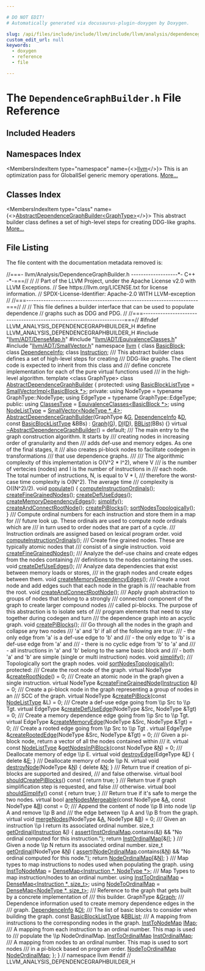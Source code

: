 ```yaml
---

# DO NOT EDIT!
# Automatically generated via docusaurus-plugin-doxygen by Doxygen.

slug: /api/files/include/include/llvm/include/llvm/analysis/dependencegraphbuilder-h
custom_edit_url: null
keywords:
  - doxygen
  - reference
  - file

---
```





# The `DependenceGraphBuilder.h` File Reference

<DoxygenPage pluginConfig={pluginConfig}>



## Included Headers

<IncludesList>
<IncludesListItem
  filePath="llvm/ADT/DenseMap.h"
  permalink="/docs/api/files/include/include/llvm/include/llvm/adt/densemap-h"
  isLocal="true" />
<IncludesListItem
  filePath="llvm/ADT/EquivalenceClasses.h"
  permalink="/docs/api/files/include/include/llvm/include/llvm/adt/equivalenceclasses-h"
  isLocal="true" />
<IncludesListItem
  filePath="llvm/ADT/SmallVector.h"
  permalink="/docs/api/files/include/include/llvm/include/llvm/adt/smallvector-h"
  isLocal="true" />
</IncludesList>

## Namespaces Index

<MembersIndex>

<MembersIndexItem
  type="namespace"
  name={<><a href="/docs/api/namespaces/llvm">llvm</a></>}>
This is an optimization pass for GlobalISel generic memory operations. <a href="/docs/api/namespaces/llvm/#details">More...</a>
</MembersIndexItem>

</MembersIndex>

## Classes Index

<MembersIndex>

<MembersIndexItem
  type="class"
  name={<><a href="/docs/api/classes/llvm/abstractdependencegraphbuilder">AbstractDependenceGraphBuilder&lt;GraphType&gt;</a></>}>
This abstract builder class defines a set of high-level steps for creating DDG-like graphs. <a href="/docs/api/classes/llvm/abstractdependencegraphbuilder/#details">More...</a>
</MembersIndexItem>

</MembersIndex>


## File Listing

The file content with the documentation metadata removed is:

<ProgramListing>

<Link id="l00001" /><CodeLine lineNumber="1"><span class="doxyHighlightComment">//===- llvm/Analysis/DependenceGraphBuilder.h -------------------&#42;- C++ -&#42;-===//</span></CodeLine>
<Link id="l00002" /><CodeLine lineNumber="2"><span class="doxyHighlightComment">//</span></CodeLine>
<Link id="l00003" /><CodeLine lineNumber="3"><span class="doxyHighlightComment">// Part of the LLVM Project, under the Apache License v2.0 with LLVM Exceptions.</span></CodeLine>
<Link id="l00004" /><CodeLine lineNumber="4"><span class="doxyHighlightComment">// See https://llvm.org/LICENSE.txt for license information.</span></CodeLine>
<Link id="l00005" /><CodeLine lineNumber="5"><span class="doxyHighlightComment">// SPDX-License-Identifier: Apache-2.0 WITH LLVM-exception</span></CodeLine>
<Link id="l00006" /><CodeLine lineNumber="6"><span class="doxyHighlightComment">//</span></CodeLine>
<Link id="l00007" /><CodeLine lineNumber="7"><span class="doxyHighlightComment">//===----------------------------------------------------------------------===//</span></CodeLine>
<Link id="l00008" /><CodeLine lineNumber="8"><span class="doxyHighlightComment">//</span></CodeLine>
<Link id="l00009" /><CodeLine lineNumber="9"><span class="doxyHighlightComment">// This file defines a builder interface that can be used to populate dependence</span></CodeLine>
<Link id="l00010" /><CodeLine lineNumber="10"><span class="doxyHighlightComment">// graphs such as DDG and PDG.</span></CodeLine>
<Link id="l00011" /><CodeLine lineNumber="11"><span class="doxyHighlightComment">//</span></CodeLine>
<Link id="l00012" /><CodeLine lineNumber="12"><span class="doxyHighlightComment">//===----------------------------------------------------------------------===//</span></CodeLine>
<Link id="l00013" /><CodeLine lineNumber="13"></CodeLine>
<Link id="l00014" /><CodeLine lineNumber="14"><span class="doxyHighlightPreprocessor">#ifndef LLVM&#95;ANALYSIS&#95;DEPENDENCEGRAPHBUILDER&#95;H</span></CodeLine>
<Link id="l00015" /><CodeLine lineNumber="15"><span class="doxyHighlightPreprocessor">#define LLVM&#95;ANALYSIS&#95;DEPENDENCEGRAPHBUILDER&#95;H</span></CodeLine>
<Link id="l00016" /><CodeLine lineNumber="16"></CodeLine>
<Link id="l00017" /><CodeLine lineNumber="17"><span class="doxyHighlightPreprocessor">#include &quot;<a href="/docs/api/files/include/include/llvm/include/llvm/adt/densemap-h">llvm/ADT/DenseMap.h</a>&quot;</span></CodeLine>
<Link id="l00018" /><CodeLine lineNumber="18"><span class="doxyHighlightPreprocessor">#include &quot;<a href="/docs/api/files/include/include/llvm/include/llvm/adt/equivalenceclasses-h">llvm/ADT/EquivalenceClasses.h</a>&quot;</span></CodeLine>
<Link id="l00019" /><CodeLine lineNumber="19"><span class="doxyHighlightPreprocessor">#include &quot;<a href="/docs/api/files/include/include/llvm/include/llvm/adt/smallvector-h">llvm/ADT/SmallVector.h</a>&quot;</span></CodeLine>
<Link id="l00020" /><CodeLine lineNumber="20"></CodeLine>
<Link id="l00021" /><CodeLine lineNumber="21"><span class="doxyHighlightKeyword">namespace </span><span class="doxyHighlight"><a href="/docs/api/namespaces/llvm">llvm</a> &#123;</span></CodeLine>
<Link id="l00022" /><CodeLine lineNumber="22"></CodeLine>
<Link id="l00023" /><CodeLine lineNumber="23"><span class="doxyHighlightKeyword">class </span><span class="doxyHighlight"><a href="/docs/api/classes/llvm/basicblock">BasicBlock</a>;</span></CodeLine>
<Link id="l00024" /><CodeLine lineNumber="24"><span class="doxyHighlightKeyword">class </span><span class="doxyHighlight"><a href="/docs/api/classes/llvm/dependenceinfo">DependenceInfo</a>;</span></CodeLine>
<Link id="l00025" /><CodeLine lineNumber="25"><span class="doxyHighlightKeyword">class </span><span class="doxyHighlight"><a href="/docs/api/classes/llvm/instruction">Instruction</a>;</span></CodeLine>
<Link id="l00026" /><CodeLine lineNumber="26"></CodeLine>
<Link id="l00027" /><CodeLine lineNumber="27"><span class="doxyHighlightComment">/// This abstract builder class defines a set of high-level steps for creating</span></CodeLine>
<Link id="l00028" /><CodeLine lineNumber="28"><span class="doxyHighlightComment">/// DDG-like graphs. The client code is expected to inherit from this class and</span></CodeLine>
<Link id="l00029" /><CodeLine lineNumber="29"><span class="doxyHighlightComment">/// define concrete implementation for each of the pure virtual functions used</span></CodeLine>
<Link id="l00030" /><CodeLine lineNumber="30"><span class="doxyHighlightComment">/// in the high-level algorithm.</span></CodeLine>
<Link id="l00031" /><CodeLine lineNumber="31" lineLink="/docs/api/classes/llvm/abstractdependencegraphbuilder"><span class="doxyHighlightKeyword">template</span><span class="doxyHighlight"> &lt;</span><span class="doxyHighlightKeyword">class</span><span class="doxyHighlight"> GraphType&gt; </span><span class="doxyHighlightKeyword">class </span><span class="doxyHighlight"><a href="/docs/api/classes/llvm/abstractdependencegraphbuilder/#a7b91f6ee87fdd6c6992b19918a51a8fc">AbstractDependenceGraphBuilder</a> &#123;</span></CodeLine>
<Link id="l00032" /><CodeLine lineNumber="32"><span class="doxyHighlightKeyword">protected</span><span class="doxyHighlight">:</span></CodeLine>
<Link id="l00033" /><CodeLine lineNumber="33" lineLink="/docs/api/classes/llvm/abstractdependencegraphbuilder/#a3b2bdc5e87a8bb28088f7af9ec9201ab"><span class="doxyHighlight">  </span><span class="doxyHighlightKeyword">using </span><span class="doxyHighlight"><a href="/docs/api/classes/llvm/abstractdependencegraphbuilder/#a3b2bdc5e87a8bb28088f7af9ec9201ab">BasicBlockListType</a> = <a href="/docs/api/classes/llvm/smallvectorimpl">SmallVectorImpl&lt;BasicBlock &#42;&gt;</a>;</span></CodeLine>
<Link id="l00034" /><CodeLine lineNumber="34"></CodeLine>
<Link id="l00035" /><CodeLine lineNumber="35"><span class="doxyHighlightKeyword">private</span><span class="doxyHighlight">:</span></CodeLine>
<Link id="l00036" /><CodeLine lineNumber="36"><span class="doxyHighlight">  </span><span class="doxyHighlightKeyword">using </span><span class="doxyHighlight">NodeType = </span><span class="doxyHighlightKeyword">typename</span><span class="doxyHighlight"> GraphType::NodeType;</span></CodeLine>
<Link id="l00037" /><CodeLine lineNumber="37"><span class="doxyHighlight">  </span><span class="doxyHighlightKeyword">using </span><span class="doxyHighlight">EdgeType = </span><span class="doxyHighlightKeyword">typename</span><span class="doxyHighlight"> GraphType::EdgeType;</span></CodeLine>
<Link id="l00038" /><CodeLine lineNumber="38"></CodeLine>
<Link id="l00039" /><CodeLine lineNumber="39"><span class="doxyHighlightKeyword">public</span><span class="doxyHighlight">:</span></CodeLine>
<Link id="l00040" /><CodeLine lineNumber="40" lineLink="/docs/api/classes/llvm/abstractdependencegraphbuilder/#a98fe94e87e392a7b217baab63cfbe821"><span class="doxyHighlight">  </span><span class="doxyHighlightKeyword">using </span><span class="doxyHighlight"><a href="/docs/api/classes/llvm/abstractdependencegraphbuilder/#a98fe94e87e392a7b217baab63cfbe821">ClassesType</a> = <a href="/docs/api/classes/llvm/equivalenceclasses">EquivalenceClasses&lt;BasicBlock &#42;&gt;</a>;</span></CodeLine>
<Link id="l00041" /><CodeLine lineNumber="41" lineLink="/docs/api/classes/llvm/abstractdependencegraphbuilder/#ac6158af6f5ec713149c0547d07d6cabe"><span class="doxyHighlight">  </span><span class="doxyHighlightKeyword">using </span><span class="doxyHighlight"><a href="/docs/api/classes/llvm/abstractdependencegraphbuilder/#ac6158af6f5ec713149c0547d07d6cabe">NodeListType</a> = <a href="/docs/api/classes/llvm/smallvector">SmallVector&lt;NodeType &#42;, 4&gt;</a>;</span></CodeLine>
<Link id="l00042" /><CodeLine lineNumber="42"></CodeLine>
<Link id="l00043" /><CodeLine lineNumber="43" lineLink="/docs/api/classes/llvm/abstractdependencegraphbuilder/#a7b91f6ee87fdd6c6992b19918a51a8fc"><span class="doxyHighlight">  <a href="/docs/api/classes/llvm/abstractdependencegraphbuilder/#a7b91f6ee87fdd6c6992b19918a51a8fc">AbstractDependenceGraphBuilder</a>(GraphType &amp;<a href="/docs/api/files/lib/lib/support/md5-cpp/#ad96b7cf3182ce2ba85e5a7a93b12c441">G</a>, <a href="/docs/api/classes/llvm/dependenceinfo">DependenceInfo</a> &amp;<a href="/docs/api/files/lib/lib/ir/builtingcs-cpp/#a6a9f043784cf87001c84980afa76da82">D</a>,</span></CodeLine>
<Link id="l00044" /><CodeLine lineNumber="44"><span class="doxyHighlight">                                 </span><span class="doxyHighlightKeyword">const</span><span class="doxyHighlight"> <a href="/docs/api/classes/llvm/abstractdependencegraphbuilder/#a3b2bdc5e87a8bb28088f7af9ec9201ab">BasicBlockListType</a> &amp;BBs)</span></CodeLine>
<Link id="l00045" /><CodeLine lineNumber="45"><span class="doxyHighlight">      : <a href="/docs/api/classes/llvm/abstractdependencegraphbuilder/#adfe1af074dc71e900744bf6e4fbe3356">Graph</a>(<a href="/docs/api/files/lib/lib/support/md5-cpp/#ad96b7cf3182ce2ba85e5a7a93b12c441">G</a>), <a href="/docs/api/classes/llvm/abstractdependencegraphbuilder/#aa209c1bf2741fdb9c4f7faf9428004cb">DI</a>(<a href="/docs/api/files/lib/lib/ir/builtingcs-cpp/#a6a9f043784cf87001c84980afa76da82">D</a>), <a href="/docs/api/classes/llvm/abstractdependencegraphbuilder/#aaa3998e38833526aca81deca3aa8bef8">BBList</a>(BBs) &#123;&#125;</span></CodeLine>
<Link id="l00046" /><CodeLine lineNumber="46" lineLink="/docs/api/classes/llvm/abstractdependencegraphbuilder/#a923889e18d18e7f53ace52a374a70597"><span class="doxyHighlight">  </span><span class="doxyHighlightKeyword">virtual</span><span class="doxyHighlight"> <a href="/docs/api/classes/llvm/abstractdependencegraphbuilder/#a923889e18d18e7f53ace52a374a70597">~AbstractDependenceGraphBuilder</a>() = </span><span class="doxyHighlightKeywordFlow">default</span><span class="doxyHighlight">;</span></CodeLine>
<Link id="l00047" /><CodeLine lineNumber="47"></CodeLine>
<Link id="l00048" /><CodeLine lineNumber="48"><span class="doxyHighlightComment">  /// The main entry to the graph construction algorithm. It starts by</span></CodeLine>
<Link id="l00049" /><CodeLine lineNumber="49"><span class="doxyHighlightComment">  /// creating nodes in increasing order of granularity and then</span></CodeLine>
<Link id="l00050" /><CodeLine lineNumber="50"><span class="doxyHighlightComment">  /// adds def-use and memory edges. As one of the final stages, it</span></CodeLine>
<Link id="l00051" /><CodeLine lineNumber="51"><span class="doxyHighlightComment">  /// also creates pi-block nodes to facilitate codegen in transformations</span></CodeLine>
<Link id="l00052" /><CodeLine lineNumber="52"><span class="doxyHighlightComment">  /// that use dependence graphs.</span></CodeLine>
<Link id="l00053" /><CodeLine lineNumber="53"><span class="doxyHighlightComment">  ///</span></CodeLine>
<Link id="l00054" /><CodeLine lineNumber="54"><span class="doxyHighlightComment">  /// The algorithmic complexity of this implementation is O(V^2 &#42; I^2), where V</span></CodeLine>
<Link id="l00055" /><CodeLine lineNumber="55"><span class="doxyHighlightComment">  /// is the number of vertecies (nodes) and I is the number of instructions in</span></CodeLine>
<Link id="l00056" /><CodeLine lineNumber="56"><span class="doxyHighlightComment">  /// each node. The total number of instructions, N, is equal to V &#42; I,</span></CodeLine>
<Link id="l00057" /><CodeLine lineNumber="57"><span class="doxyHighlightComment">  /// therefore the worst-case time complexity is O(N^2). The average time</span></CodeLine>
<Link id="l00058" /><CodeLine lineNumber="58"><span class="doxyHighlightComment">  /// complexity is O((N^2)/2).</span></CodeLine>
<Link id="l00059" /><CodeLine lineNumber="59" lineLink="/docs/api/classes/llvm/abstractdependencegraphbuilder/#aa6cc092387721c9933bb8ec763767c3d"><span class="doxyHighlight">  </span><span class="doxyHighlightKeywordType">void</span><span class="doxyHighlight"> <a href="/docs/api/classes/llvm/abstractdependencegraphbuilder/#aa6cc092387721c9933bb8ec763767c3d">populate</a>() &#123;</span></CodeLine>
<Link id="l00060" /><CodeLine lineNumber="60"><span class="doxyHighlight">    <a href="/docs/api/classes/llvm/abstractdependencegraphbuilder/#a022f8d18fe9e9e880c51db47e2f372db">computeInstructionOrdinals</a>();</span></CodeLine>
<Link id="l00061" /><CodeLine lineNumber="61"><span class="doxyHighlight">    <a href="/docs/api/classes/llvm/abstractdependencegraphbuilder/#a56732d193d3946d953c77a80e07ef61a">createFineGrainedNodes</a>();</span></CodeLine>
<Link id="l00062" /><CodeLine lineNumber="62"><span class="doxyHighlight">    <a href="/docs/api/classes/llvm/abstractdependencegraphbuilder/#ac76acbd497d18c7306f8120c6f11fb51">createDefUseEdges</a>();</span></CodeLine>
<Link id="l00063" /><CodeLine lineNumber="63"><span class="doxyHighlight">    <a href="/docs/api/classes/llvm/abstractdependencegraphbuilder/#a9c4196edca24d644ff96e55945abd207">createMemoryDependencyEdges</a>();</span></CodeLine>
<Link id="l00064" /><CodeLine lineNumber="64"><span class="doxyHighlight">    <a href="/docs/api/classes/llvm/abstractdependencegraphbuilder/#aa58986a6df89ded5c86fc981ad2bf53c">simplify</a>();</span></CodeLine>
<Link id="l00065" /><CodeLine lineNumber="65"><span class="doxyHighlight">    <a href="/docs/api/classes/llvm/abstractdependencegraphbuilder/#a008891a00a9aec8710d95ec82fd72196">createAndConnectRootNode</a>();</span></CodeLine>
<Link id="l00066" /><CodeLine lineNumber="66"><span class="doxyHighlight">    <a href="/docs/api/classes/llvm/abstractdependencegraphbuilder/#afba90b653098f15528a273ced632683a">createPiBlocks</a>();</span></CodeLine>
<Link id="l00067" /><CodeLine lineNumber="67"><span class="doxyHighlight">    <a href="/docs/api/classes/llvm/abstractdependencegraphbuilder/#a2ca7af382aa1a34576aee355f364447c">sortNodesTopologically</a>();</span></CodeLine>
<Link id="l00068" /><CodeLine lineNumber="68"><span class="doxyHighlight">  &#125;</span></CodeLine>
<Link id="l00069" /><CodeLine lineNumber="69"></CodeLine>
<Link id="l00070" /><CodeLine lineNumber="70"><span class="doxyHighlightComment">  /// Compute ordinal numbers for each instruction and store them in a map for</span></CodeLine>
<Link id="l00071" /><CodeLine lineNumber="71"><span class="doxyHighlightComment">  /// future look up. These ordinals are used to compute node ordinals which are</span></CodeLine>
<Link id="l00072" /><CodeLine lineNumber="72"><span class="doxyHighlightComment">  /// in turn used to order nodes that are part of a cycle.</span></CodeLine>
<Link id="l00073" /><CodeLine lineNumber="73"><span class="doxyHighlightComment">  /// Instruction ordinals are assigned based on lexical program order.</span></CodeLine>
<Link id="l00074" /><CodeLine lineNumber="74"><span class="doxyHighlight">  </span><span class="doxyHighlightKeywordType">void</span><span class="doxyHighlight"> <a href="/docs/api/classes/llvm/abstractdependencegraphbuilder/#a022f8d18fe9e9e880c51db47e2f372db">computeInstructionOrdinals</a>();</span></CodeLine>
<Link id="l00075" /><CodeLine lineNumber="75"></CodeLine>
<Link id="l00076" /><CodeLine lineNumber="76"><span class="doxyHighlightComment">  /// Create fine grained nodes. These are typically atomic nodes that</span></CodeLine>
<Link id="l00077" /><CodeLine lineNumber="77"><span class="doxyHighlightComment">  /// consist of a single instruction.</span></CodeLine>
<Link id="l00078" /><CodeLine lineNumber="78"><span class="doxyHighlight">  </span><span class="doxyHighlightKeywordType">void</span><span class="doxyHighlight"> <a href="/docs/api/classes/llvm/abstractdependencegraphbuilder/#a56732d193d3946d953c77a80e07ef61a">createFineGrainedNodes</a>();</span></CodeLine>
<Link id="l00079" /><CodeLine lineNumber="79"></CodeLine>
<Link id="l00080" /><CodeLine lineNumber="80"><span class="doxyHighlightComment">  /// Analyze the def-use chains and create edges from the nodes containing</span></CodeLine>
<Link id="l00081" /><CodeLine lineNumber="81"><span class="doxyHighlightComment">  /// definitions to the nodes containing the uses.</span></CodeLine>
<Link id="l00082" /><CodeLine lineNumber="82"><span class="doxyHighlight">  </span><span class="doxyHighlightKeywordType">void</span><span class="doxyHighlight"> <a href="/docs/api/classes/llvm/abstractdependencegraphbuilder/#ac76acbd497d18c7306f8120c6f11fb51">createDefUseEdges</a>();</span></CodeLine>
<Link id="l00083" /><CodeLine lineNumber="83"></CodeLine>
<Link id="l00084" /><CodeLine lineNumber="84"><span class="doxyHighlightComment">  /// Analyze data dependencies that exist between memory loads or stores,</span></CodeLine>
<Link id="l00085" /><CodeLine lineNumber="85"><span class="doxyHighlightComment">  /// in the graph nodes and create edges between them.</span></CodeLine>
<Link id="l00086" /><CodeLine lineNumber="86"><span class="doxyHighlight">  </span><span class="doxyHighlightKeywordType">void</span><span class="doxyHighlight"> <a href="/docs/api/classes/llvm/abstractdependencegraphbuilder/#a9c4196edca24d644ff96e55945abd207">createMemoryDependencyEdges</a>();</span></CodeLine>
<Link id="l00087" /><CodeLine lineNumber="87"></CodeLine>
<Link id="l00088" /><CodeLine lineNumber="88"><span class="doxyHighlightComment">  /// Create a root node and add edges such that each node in the graph is</span></CodeLine>
<Link id="l00089" /><CodeLine lineNumber="89"><span class="doxyHighlightComment">  /// reachable from the root.</span></CodeLine>
<Link id="l00090" /><CodeLine lineNumber="90"><span class="doxyHighlight">  </span><span class="doxyHighlightKeywordType">void</span><span class="doxyHighlight"> <a href="/docs/api/classes/llvm/abstractdependencegraphbuilder/#a008891a00a9aec8710d95ec82fd72196">createAndConnectRootNode</a>();</span></CodeLine>
<Link id="l00091" /><CodeLine lineNumber="91"></CodeLine>
<Link id="l00092" /><CodeLine lineNumber="92"><span class="doxyHighlightComment">  /// Apply graph abstraction to groups of nodes that belong to a strongly</span></CodeLine>
<Link id="l00093" /><CodeLine lineNumber="93"><span class="doxyHighlightComment">  /// connected component of the graph to create larger compound nodes</span></CodeLine>
<Link id="l00094" /><CodeLine lineNumber="94"><span class="doxyHighlightComment">  /// called pi-blocks. The purpose of this abstraction is to isolate sets of</span></CodeLine>
<Link id="l00095" /><CodeLine lineNumber="95"><span class="doxyHighlightComment">  /// program elements that need to stay together during codegen and turn</span></CodeLine>
<Link id="l00096" /><CodeLine lineNumber="96"><span class="doxyHighlightComment">  /// the dependence graph into an acyclic graph.</span></CodeLine>
<Link id="l00097" /><CodeLine lineNumber="97"><span class="doxyHighlight">  </span><span class="doxyHighlightKeywordType">void</span><span class="doxyHighlight"> <a href="/docs/api/classes/llvm/abstractdependencegraphbuilder/#afba90b653098f15528a273ced632683a">createPiBlocks</a>();</span></CodeLine>
<Link id="l00098" /><CodeLine lineNumber="98"></CodeLine>
<Link id="l00099" /><CodeLine lineNumber="99"><span class="doxyHighlightComment">  /// Go through all the nodes in the graph and collapse any two nodes</span></CodeLine>
<Link id="l00100" /><CodeLine lineNumber="100"><span class="doxyHighlightComment">  /// &#39;a&#39; and &#39;b&#39; if all of the following are true:</span></CodeLine>
<Link id="l00101" /><CodeLine lineNumber="101"><span class="doxyHighlightComment">  ///   - the only edge from &#39;a&#39; is a def-use edge to &#39;b&#39; and</span></CodeLine>
<Link id="l00102" /><CodeLine lineNumber="102"><span class="doxyHighlightComment">  ///   - the only edge to &#39;b&#39; is a def-use edge from &#39;a&#39; and</span></CodeLine>
<Link id="l00103" /><CodeLine lineNumber="103"><span class="doxyHighlightComment">  ///   - there is no cyclic edge from &#39;b&#39; to &#39;a&#39; and</span></CodeLine>
<Link id="l00104" /><CodeLine lineNumber="104"><span class="doxyHighlightComment">  ///   - all instructions in &#39;a&#39; and &#39;b&#39; belong to the same basic block and</span></CodeLine>
<Link id="l00105" /><CodeLine lineNumber="105"><span class="doxyHighlightComment">  ///   - both &#39;a&#39; and &#39;b&#39; are simple (single or multi instruction) nodes.</span></CodeLine>
<Link id="l00106" /><CodeLine lineNumber="106"><span class="doxyHighlight">  </span><span class="doxyHighlightKeywordType">void</span><span class="doxyHighlight"> <a href="/docs/api/classes/llvm/abstractdependencegraphbuilder/#aa58986a6df89ded5c86fc981ad2bf53c">simplify</a>();</span></CodeLine>
<Link id="l00107" /><CodeLine lineNumber="107"></CodeLine>
<Link id="l00108" /><CodeLine lineNumber="108"><span class="doxyHighlightComment">  /// Topologically sort the graph nodes.</span></CodeLine>
<Link id="l00109" /><CodeLine lineNumber="109"><span class="doxyHighlight">  </span><span class="doxyHighlightKeywordType">void</span><span class="doxyHighlight"> <a href="/docs/api/classes/llvm/abstractdependencegraphbuilder/#a2ca7af382aa1a34576aee355f364447c">sortNodesTopologically</a>();</span></CodeLine>
<Link id="l00110" /><CodeLine lineNumber="110"></CodeLine>
<Link id="l00111" /><CodeLine lineNumber="111"><span class="doxyHighlightKeyword">protected</span><span class="doxyHighlight">:</span></CodeLine>
<Link id="l00112" /><CodeLine lineNumber="112"><span class="doxyHighlightComment">  /// Create the root node of the graph.</span></CodeLine>
<Link id="l00113" /><CodeLine lineNumber="113" lineLink="/docs/api/classes/llvm/abstractdependencegraphbuilder/#a6d0ad7c2f9c9bd805cf19a4b8936e6ae"><span class="doxyHighlight">  </span><span class="doxyHighlightKeyword">virtual</span><span class="doxyHighlight"> NodeType &amp;<a href="/docs/api/classes/llvm/abstractdependencegraphbuilder/#a6d0ad7c2f9c9bd805cf19a4b8936e6ae">createRootNode</a>() = 0;</span></CodeLine>
<Link id="l00114" /><CodeLine lineNumber="114"></CodeLine>
<Link id="l00115" /><CodeLine lineNumber="115"><span class="doxyHighlightComment">  /// Create an atomic node in the graph given a single instruction.</span></CodeLine>
<Link id="l00116" /><CodeLine lineNumber="116" lineLink="/docs/api/classes/llvm/abstractdependencegraphbuilder/#a49a5519e92004994b7d31bdded9fa0d9"><span class="doxyHighlight">  </span><span class="doxyHighlightKeyword">virtual</span><span class="doxyHighlight"> NodeType &amp;<a href="/docs/api/classes/llvm/abstractdependencegraphbuilder/#a49a5519e92004994b7d31bdded9fa0d9">createFineGrainedNode</a>(<a href="/docs/api/classes/llvm/instruction">Instruction</a> &amp;<a href="/docs/api/files/lib/lib/support/md5-cpp/#ac0eafdc9ee161b71e7af98af736952fd">I</a>) = 0;</span></CodeLine>
<Link id="l00117" /><CodeLine lineNumber="117"></CodeLine>
<Link id="l00118" /><CodeLine lineNumber="118"><span class="doxyHighlightComment">  /// Create a pi-block node in the graph representing a group of nodes in an</span></CodeLine>
<Link id="l00119" /><CodeLine lineNumber="119"><span class="doxyHighlightComment">  /// SCC of the graph.</span></CodeLine>
<Link id="l00120" /><CodeLine lineNumber="120" lineLink="/docs/api/classes/llvm/abstractdependencegraphbuilder/#a692ad63098f0ae1d0a7e87cee6dedd6a"><span class="doxyHighlight">  </span><span class="doxyHighlightKeyword">virtual</span><span class="doxyHighlight"> NodeType &amp;<a href="/docs/api/classes/llvm/abstractdependencegraphbuilder/#a692ad63098f0ae1d0a7e87cee6dedd6a">createPiBlock</a>(</span><span class="doxyHighlightKeyword">const</span><span class="doxyHighlight"> <a href="/docs/api/classes/llvm/abstractdependencegraphbuilder/#ac6158af6f5ec713149c0547d07d6cabe">NodeListType</a> &amp;L) = 0;</span></CodeLine>
<Link id="l00121" /><CodeLine lineNumber="121"></CodeLine>
<Link id="l00122" /><CodeLine lineNumber="122"><span class="doxyHighlightComment">  /// Create a def-use edge going from \\p Src to \\p Tgt.</span></CodeLine>
<Link id="l00123" /><CodeLine lineNumber="123" lineLink="/docs/api/classes/llvm/abstractdependencegraphbuilder/#a8745968d747fee2b8c98819422bd172e"><span class="doxyHighlight">  </span><span class="doxyHighlightKeyword">virtual</span><span class="doxyHighlight"> EdgeType &amp;<a href="/docs/api/classes/llvm/abstractdependencegraphbuilder/#a8745968d747fee2b8c98819422bd172e">createDefUseEdge</a>(NodeType &amp;Src, NodeType &amp;Tgt) = 0;</span></CodeLine>
<Link id="l00124" /><CodeLine lineNumber="124"></CodeLine>
<Link id="l00125" /><CodeLine lineNumber="125"><span class="doxyHighlightComment">  /// Create a memory dependence edge going from \\p Src to \\p Tgt.</span></CodeLine>
<Link id="l00126" /><CodeLine lineNumber="126" lineLink="/docs/api/classes/llvm/abstractdependencegraphbuilder/#a0db1eaa1d590ee67f96ee2118af4e5b7"><span class="doxyHighlight">  </span><span class="doxyHighlightKeyword">virtual</span><span class="doxyHighlight"> EdgeType &amp;<a href="/docs/api/classes/llvm/abstractdependencegraphbuilder/#a0db1eaa1d590ee67f96ee2118af4e5b7">createMemoryEdge</a>(NodeType &amp;Src, NodeType &amp;Tgt) = 0;</span></CodeLine>
<Link id="l00127" /><CodeLine lineNumber="127"></CodeLine>
<Link id="l00128" /><CodeLine lineNumber="128"><span class="doxyHighlightComment">  /// Create a rooted edge going from \\p Src to \\p Tgt .</span></CodeLine>
<Link id="l00129" /><CodeLine lineNumber="129" lineLink="/docs/api/classes/llvm/abstractdependencegraphbuilder/#a550d05205fe4e217c45862cd0455386e"><span class="doxyHighlight">  </span><span class="doxyHighlightKeyword">virtual</span><span class="doxyHighlight"> EdgeType &amp;<a href="/docs/api/classes/llvm/abstractdependencegraphbuilder/#a550d05205fe4e217c45862cd0455386e">createRootedEdge</a>(NodeType &amp;Src, NodeType &amp;Tgt) = 0;</span></CodeLine>
<Link id="l00130" /><CodeLine lineNumber="130"></CodeLine>
<Link id="l00131" /><CodeLine lineNumber="131"><span class="doxyHighlightComment">  /// Given a pi-block node, return a vector of all the nodes contained within</span></CodeLine>
<Link id="l00132" /><CodeLine lineNumber="132"><span class="doxyHighlightComment">  /// it.</span></CodeLine>
<Link id="l00133" /><CodeLine lineNumber="133" lineLink="/docs/api/classes/llvm/abstractdependencegraphbuilder/#a05e33cd36780875465c50c22d1a85ddd"><span class="doxyHighlight">  </span><span class="doxyHighlightKeyword">virtual</span><span class="doxyHighlight"> </span><span class="doxyHighlightKeyword">const</span><span class="doxyHighlight"> <a href="/docs/api/classes/llvm/abstractdependencegraphbuilder/#ac6158af6f5ec713149c0547d07d6cabe">NodeListType</a> &amp;<a href="/docs/api/classes/llvm/abstractdependencegraphbuilder/#a05e33cd36780875465c50c22d1a85ddd">getNodesInPiBlock</a>(</span><span class="doxyHighlightKeyword">const</span><span class="doxyHighlight"> NodeType &amp;<a href="/docs/api/files/lib/lib/support/regcomp-c/#a0240ac851181b84ac374872dc5434ee4">N</a>) = 0;</span></CodeLine>
<Link id="l00134" /><CodeLine lineNumber="134"></CodeLine>
<Link id="l00135" /><CodeLine lineNumber="135"><span class="doxyHighlightComment">  /// Deallocate memory of edge \\p E.</span></CodeLine>
<Link id="l00136" /><CodeLine lineNumber="136" lineLink="/docs/api/classes/llvm/abstractdependencegraphbuilder/#a0d2445b044da844555d1f25db33979ce"><span class="doxyHighlight">  </span><span class="doxyHighlightKeyword">virtual</span><span class="doxyHighlight"> </span><span class="doxyHighlightKeywordType">void</span><span class="doxyHighlight"> <a href="/docs/api/classes/llvm/abstractdependencegraphbuilder/#a0d2445b044da844555d1f25db33979ce">destroyEdge</a>(EdgeType &amp;<a href="/docs/api/files/lib/lib/ir/builtingcs-cpp/#abb2b3a60ccc38a28239e19a1646e0c8a">E</a>) &#123; </span><span class="doxyHighlightKeyword">delete</span><span class="doxyHighlight"> &amp;<a href="/docs/api/files/lib/lib/ir/builtingcs-cpp/#abb2b3a60ccc38a28239e19a1646e0c8a">E</a>; &#125;</span></CodeLine>
<Link id="l00137" /><CodeLine lineNumber="137"></CodeLine>
<Link id="l00138" /><CodeLine lineNumber="138"><span class="doxyHighlightComment">  /// Deallocate memory of node \\p N.</span></CodeLine>
<Link id="l00139" /><CodeLine lineNumber="139" lineLink="/docs/api/classes/llvm/abstractdependencegraphbuilder/#ab95e08bc6b6b4d0e95caada63521ad6d"><span class="doxyHighlight">  </span><span class="doxyHighlightKeyword">virtual</span><span class="doxyHighlight"> </span><span class="doxyHighlightKeywordType">void</span><span class="doxyHighlight"> <a href="/docs/api/classes/llvm/abstractdependencegraphbuilder/#ab95e08bc6b6b4d0e95caada63521ad6d">destroyNode</a>(NodeType &amp;<a href="/docs/api/files/lib/lib/support/regcomp-c/#a0240ac851181b84ac374872dc5434ee4">N</a>) &#123; </span><span class="doxyHighlightKeyword">delete</span><span class="doxyHighlight"> &amp;<a href="/docs/api/files/lib/lib/support/regcomp-c/#a0240ac851181b84ac374872dc5434ee4">N</a>; &#125;</span></CodeLine>
<Link id="l00140" /><CodeLine lineNumber="140"></CodeLine>
<Link id="l00141" /><CodeLine lineNumber="141"><span class="doxyHighlightComment">  /// Return true if creation of pi-blocks are supported and desired,</span></CodeLine>
<Link id="l00142" /><CodeLine lineNumber="142"><span class="doxyHighlightComment">  /// and false otherwise.</span></CodeLine>
<Link id="l00143" /><CodeLine lineNumber="143" lineLink="/docs/api/classes/llvm/abstractdependencegraphbuilder/#a0efe68c840fb839433af923abcf4f98a"><span class="doxyHighlight">  </span><span class="doxyHighlightKeyword">virtual</span><span class="doxyHighlight"> </span><span class="doxyHighlightKeywordType">bool</span><span class="doxyHighlight"> <a href="/docs/api/classes/llvm/abstractdependencegraphbuilder/#a0efe68c840fb839433af923abcf4f98a">shouldCreatePiBlocks</a>()</span><span class="doxyHighlightKeyword"> const </span><span class="doxyHighlight">&#123; </span><span class="doxyHighlightKeywordFlow">return</span><span class="doxyHighlight"> </span><span class="doxyHighlightKeyword">true</span><span class="doxyHighlight">; &#125;</span></CodeLine>
<Link id="l00144" /><CodeLine lineNumber="144"></CodeLine>
<Link id="l00145" /><CodeLine lineNumber="145"><span class="doxyHighlightComment">  /// Return true if graph simplification step is requested, and false</span></CodeLine>
<Link id="l00146" /><CodeLine lineNumber="146"><span class="doxyHighlightComment">  /// otherwise.</span></CodeLine>
<Link id="l00147" /><CodeLine lineNumber="147" lineLink="/docs/api/classes/llvm/abstractdependencegraphbuilder/#a16d76d7fa8623d797dc380af58f7c22e"><span class="doxyHighlight">  </span><span class="doxyHighlightKeyword">virtual</span><span class="doxyHighlight"> </span><span class="doxyHighlightKeywordType">bool</span><span class="doxyHighlight"> <a href="/docs/api/classes/llvm/abstractdependencegraphbuilder/#a16d76d7fa8623d797dc380af58f7c22e">shouldSimplify</a>()</span><span class="doxyHighlightKeyword"> const </span><span class="doxyHighlight">&#123; </span><span class="doxyHighlightKeywordFlow">return</span><span class="doxyHighlight"> </span><span class="doxyHighlightKeyword">true</span><span class="doxyHighlight">; &#125;</span></CodeLine>
<Link id="l00148" /><CodeLine lineNumber="148"></CodeLine>
<Link id="l00149" /><CodeLine lineNumber="149"><span class="doxyHighlightComment">  /// Return true if it&#39;s safe to merge the two nodes.</span></CodeLine>
<Link id="l00150" /><CodeLine lineNumber="150" lineLink="/docs/api/classes/llvm/abstractdependencegraphbuilder/#af4e8f893add52ec0fef867263cf6982f"><span class="doxyHighlight">  </span><span class="doxyHighlightKeyword">virtual</span><span class="doxyHighlight"> </span><span class="doxyHighlightKeywordType">bool</span><span class="doxyHighlight"> <a href="/docs/api/classes/llvm/abstractdependencegraphbuilder/#af4e8f893add52ec0fef867263cf6982f">areNodesMergeable</a>(</span><span class="doxyHighlightKeyword">const</span><span class="doxyHighlight"> NodeType &amp;<a href="/docs/api/files/lib/lib/ir/builtingcs-cpp/#a2e38c85003a042421cde1647632d0b72">A</a>,</span></CodeLine>
<Link id="l00151" /><CodeLine lineNumber="151"><span class="doxyHighlight">                                 </span><span class="doxyHighlightKeyword">const</span><span class="doxyHighlight"> NodeType &amp;<a href="/docs/api/files/lib/lib/ir/builtingcs-cpp/#ae76959fe811ba090de4cba69ac00f1da">B</a>) </span><span class="doxyHighlightKeyword">const</span><span class="doxyHighlight"> = 0;</span></CodeLine>
<Link id="l00152" /><CodeLine lineNumber="152"></CodeLine>
<Link id="l00153" /><CodeLine lineNumber="153"><span class="doxyHighlightComment">  /// Append the content of node \\p B into node \\p A and remove \\p B and</span></CodeLine>
<Link id="l00154" /><CodeLine lineNumber="154"><span class="doxyHighlightComment">  /// the edge between \\p A and \\p B from the graph.</span></CodeLine>
<Link id="l00155" /><CodeLine lineNumber="155" lineLink="/docs/api/classes/llvm/abstractdependencegraphbuilder/#aa203d4dd4a4b21ce9f1769684ead617a"><span class="doxyHighlight">  </span><span class="doxyHighlightKeyword">virtual</span><span class="doxyHighlight"> </span><span class="doxyHighlightKeywordType">void</span><span class="doxyHighlight"> <a href="/docs/api/classes/llvm/abstractdependencegraphbuilder/#aa203d4dd4a4b21ce9f1769684ead617a">mergeNodes</a>(NodeType &amp;<a href="/docs/api/files/lib/lib/ir/builtingcs-cpp/#a2e38c85003a042421cde1647632d0b72">A</a>, NodeType &amp;<a href="/docs/api/files/lib/lib/ir/builtingcs-cpp/#ae76959fe811ba090de4cba69ac00f1da">B</a>) = 0;</span></CodeLine>
<Link id="l00156" /><CodeLine lineNumber="156"></CodeLine>
<Link id="l00157" /><CodeLine lineNumber="157"><span class="doxyHighlightComment">  /// Given an instruction \\p I return its associated ordinal number.</span></CodeLine>
<Link id="l00158" /><CodeLine lineNumber="158" lineLink="/docs/api/classes/llvm/abstractdependencegraphbuilder/#ac47f2ea1faaea3efe3e33337c0738c2f"><span class="doxyHighlight">  </span><span class="doxyHighlightKeywordType">size&#95;t</span><span class="doxyHighlight"> <a href="/docs/api/classes/llvm/abstractdependencegraphbuilder/#ac47f2ea1faaea3efe3e33337c0738c2f">getOrdinal</a>(<a href="/docs/api/classes/llvm/instruction">Instruction</a> &amp;<a href="/docs/api/files/lib/lib/support/md5-cpp/#ac0eafdc9ee161b71e7af98af736952fd">I</a>) &#123;</span></CodeLine>
<Link id="l00159" /><CodeLine lineNumber="159"><span class="doxyHighlight">    <a href="/docs/api/files/lib/lib/target/lib/target/amdgpu/silowercontrolflow-cpp/#a4868c5d81c5ccc98c47aeab6244346a0">assert</a>(<a href="/docs/api/classes/llvm/abstractdependencegraphbuilder/#a76b252b935930d919653b4b647c06fed">InstOrdinalMap</a>.contains(&amp;<a href="/docs/api/files/lib/lib/support/md5-cpp/#ac0eafdc9ee161b71e7af98af736952fd">I</a>) &amp;&amp;</span></CodeLine>
<Link id="l00160" /><CodeLine lineNumber="160"><span class="doxyHighlight">           </span><span class="doxyHighlightStringLiteral">&quot;No ordinal computed for this instruction.&quot;</span><span class="doxyHighlight">);</span></CodeLine>
<Link id="l00161" /><CodeLine lineNumber="161"><span class="doxyHighlight">    </span><span class="doxyHighlightKeywordFlow">return</span><span class="doxyHighlight"> <a href="/docs/api/classes/llvm/abstractdependencegraphbuilder/#a76b252b935930d919653b4b647c06fed">InstOrdinalMap</a>&#91;&amp;<a href="/docs/api/files/lib/lib/support/md5-cpp/#ac0eafdc9ee161b71e7af98af736952fd">I</a>&#93;;</span></CodeLine>
<Link id="l00162" /><CodeLine lineNumber="162"><span class="doxyHighlight">  &#125;</span></CodeLine>
<Link id="l00163" /><CodeLine lineNumber="163"></CodeLine>
<Link id="l00164" /><CodeLine lineNumber="164"><span class="doxyHighlightComment">  /// Given a node \\p N return its associated ordinal number.</span></CodeLine>
<Link id="l00165" /><CodeLine lineNumber="165" lineLink="/docs/api/classes/llvm/abstractdependencegraphbuilder/#ac987bb4640feeb3e68c416f1bba3d8e3"><span class="doxyHighlight">  </span><span class="doxyHighlightKeywordType">size&#95;t</span><span class="doxyHighlight"> <a href="/docs/api/classes/llvm/abstractdependencegraphbuilder/#ac987bb4640feeb3e68c416f1bba3d8e3">getOrdinal</a>(NodeType &amp;<a href="/docs/api/files/lib/lib/support/regcomp-c/#a0240ac851181b84ac374872dc5434ee4">N</a>) &#123;</span></CodeLine>
<Link id="l00166" /><CodeLine lineNumber="166"><span class="doxyHighlight">    <a href="/docs/api/files/lib/lib/target/lib/target/amdgpu/silowercontrolflow-cpp/#a4868c5d81c5ccc98c47aeab6244346a0">assert</a>(<a href="/docs/api/classes/llvm/abstractdependencegraphbuilder/#ace3dba236f7832e89050397843bc5deb">NodeOrdinalMap</a>.contains(&amp;<a href="/docs/api/files/lib/lib/support/regcomp-c/#a0240ac851181b84ac374872dc5434ee4">N</a>) &amp;&amp; </span><span class="doxyHighlightStringLiteral">&quot;No ordinal computed for this node.&quot;</span><span class="doxyHighlight">);</span></CodeLine>
<Link id="l00167" /><CodeLine lineNumber="167"><span class="doxyHighlight">    </span><span class="doxyHighlightKeywordFlow">return</span><span class="doxyHighlight"> <a href="/docs/api/classes/llvm/abstractdependencegraphbuilder/#ace3dba236f7832e89050397843bc5deb">NodeOrdinalMap</a>&#91;&amp;<a href="/docs/api/files/lib/lib/support/regcomp-c/#a0240ac851181b84ac374872dc5434ee4">N</a>&#93;;</span></CodeLine>
<Link id="l00168" /><CodeLine lineNumber="168"><span class="doxyHighlight">  &#125;</span></CodeLine>
<Link id="l00169" /><CodeLine lineNumber="169"></CodeLine>
<Link id="l00170" /><CodeLine lineNumber="170"><span class="doxyHighlightComment">  /// Map types to map instructions to nodes used when populating the graph.</span></CodeLine>
<Link id="l00171" /><CodeLine lineNumber="171" lineLink="/docs/api/classes/llvm/abstractdependencegraphbuilder/#a17ddea5e93745f0f45f79a33964caa18"><span class="doxyHighlight">  </span><span class="doxyHighlightKeyword">using </span><span class="doxyHighlight"><a href="/docs/api/classes/llvm/abstractdependencegraphbuilder/#a17ddea5e93745f0f45f79a33964caa18">InstToNodeMap</a> = <a href="/docs/api/classes/llvm/densemap">DenseMap&lt;Instruction &#42;, NodeType &#42;&gt;</a>;</span></CodeLine>
<Link id="l00172" /><CodeLine lineNumber="172"></CodeLine>
<Link id="l00173" /><CodeLine lineNumber="173"><span class="doxyHighlightComment">  /// Map Types to map instruction/nodes to an ordinal number.</span></CodeLine>
<Link id="l00174" /><CodeLine lineNumber="174" lineLink="/docs/api/classes/llvm/abstractdependencegraphbuilder/#aeb8f7ff0ddb759dcbf5768f6c225a8f8"><span class="doxyHighlight">  </span><span class="doxyHighlightKeyword">using </span><span class="doxyHighlight"><a href="/docs/api/classes/llvm/abstractdependencegraphbuilder/#aeb8f7ff0ddb759dcbf5768f6c225a8f8">InstToOrdinalMap</a> = <a href="/docs/api/classes/llvm/densemap">DenseMap&lt;Instruction &#42;, size&#95;t&gt;</a>;</span></CodeLine>
<Link id="l00175" /><CodeLine lineNumber="175" lineLink="/docs/api/classes/llvm/abstractdependencegraphbuilder/#a77f48b546fbaf209b15da0255e8468ee"><span class="doxyHighlight">  </span><span class="doxyHighlightKeyword">using </span><span class="doxyHighlight"><a href="/docs/api/classes/llvm/abstractdependencegraphbuilder/#a77f48b546fbaf209b15da0255e8468ee">NodeToOrdinalMap</a> = <a href="/docs/api/classes/llvm/densemap">DenseMap&lt;NodeType &#42;, size&#95;t&gt;</a>;</span></CodeLine>
<Link id="l00176" /><CodeLine lineNumber="176"></CodeLine>
<Link id="l00177" /><CodeLine lineNumber="177"><span class="doxyHighlightComment">  /// Reference to the graph that gets built by a concrete implementation of</span></CodeLine>
<Link id="l00178" /><CodeLine lineNumber="178"><span class="doxyHighlightComment">  /// this builder.</span></CodeLine>
<Link id="l00179" /><CodeLine lineNumber="179" lineLink="/docs/api/classes/llvm/abstractdependencegraphbuilder/#adfe1af074dc71e900744bf6e4fbe3356"><span class="doxyHighlight">  GraphType &amp;<a href="/docs/api/classes/llvm/abstractdependencegraphbuilder/#adfe1af074dc71e900744bf6e4fbe3356">Graph</a>;</span></CodeLine>
<Link id="l00180" /><CodeLine lineNumber="180"></CodeLine>
<Link id="l00181" /><CodeLine lineNumber="181"><span class="doxyHighlightComment">  /// Dependence information used to create memory dependence edges in the</span></CodeLine>
<Link id="l00182" /><CodeLine lineNumber="182"><span class="doxyHighlightComment">  /// graph.</span></CodeLine>
<Link id="l00183" /><CodeLine lineNumber="183" lineLink="/docs/api/classes/llvm/abstractdependencegraphbuilder/#aa209c1bf2741fdb9c4f7faf9428004cb"><span class="doxyHighlight">  <a href="/docs/api/classes/llvm/dependenceinfo">DependenceInfo</a> &amp;<a href="/docs/api/classes/llvm/abstractdependencegraphbuilder/#aa209c1bf2741fdb9c4f7faf9428004cb">DI</a>;</span></CodeLine>
<Link id="l00184" /><CodeLine lineNumber="184"></CodeLine>
<Link id="l00185" /><CodeLine lineNumber="185"><span class="doxyHighlightComment">  /// The list of basic blocks to consider when building the graph.</span></CodeLine>
<Link id="l00186" /><CodeLine lineNumber="186" lineLink="/docs/api/classes/llvm/abstractdependencegraphbuilder/#aaa3998e38833526aca81deca3aa8bef8"><span class="doxyHighlight">  </span><span class="doxyHighlightKeyword">const</span><span class="doxyHighlight"> <a href="/docs/api/classes/llvm/abstractdependencegraphbuilder/#a3b2bdc5e87a8bb28088f7af9ec9201ab">BasicBlockListType</a> &amp;<a href="/docs/api/classes/llvm/abstractdependencegraphbuilder/#aaa3998e38833526aca81deca3aa8bef8">BBList</a>;</span></CodeLine>
<Link id="l00187" /><CodeLine lineNumber="187"></CodeLine>
<Link id="l00188" /><CodeLine lineNumber="188"><span class="doxyHighlightComment">  /// A mapping from instructions to the corresponding nodes in the graph.</span></CodeLine>
<Link id="l00189" /><CodeLine lineNumber="189" lineLink="/docs/api/classes/llvm/abstractdependencegraphbuilder/#aaba43f6de0784dea46cb0cab896cb63a"><span class="doxyHighlight">  <a href="/docs/api/classes/llvm/abstractdependencegraphbuilder/#a17ddea5e93745f0f45f79a33964caa18">InstToNodeMap</a> <a href="/docs/api/classes/llvm/abstractdependencegraphbuilder/#aaba43f6de0784dea46cb0cab896cb63a">IMap</a>;</span></CodeLine>
<Link id="l00190" /><CodeLine lineNumber="190"></CodeLine>
<Link id="l00191" /><CodeLine lineNumber="191"><span class="doxyHighlightComment">  /// A mapping from each instruction to an ordinal number. This map is used to</span></CodeLine>
<Link id="l00192" /><CodeLine lineNumber="192"><span class="doxyHighlightComment">  /// populate the \\p NodeOrdinalMap.</span></CodeLine>
<Link id="l00193" /><CodeLine lineNumber="193" lineLink="/docs/api/classes/llvm/abstractdependencegraphbuilder/#a76b252b935930d919653b4b647c06fed"><span class="doxyHighlight">  <a href="/docs/api/classes/llvm/abstractdependencegraphbuilder/#aeb8f7ff0ddb759dcbf5768f6c225a8f8">InstToOrdinalMap</a> <a href="/docs/api/classes/llvm/abstractdependencegraphbuilder/#a76b252b935930d919653b4b647c06fed">InstOrdinalMap</a>;</span></CodeLine>
<Link id="l00194" /><CodeLine lineNumber="194"></CodeLine>
<Link id="l00195" /><CodeLine lineNumber="195"><span class="doxyHighlightComment">  /// A mapping from nodes to an ordinal number. This map is used to sort nodes</span></CodeLine>
<Link id="l00196" /><CodeLine lineNumber="196"><span class="doxyHighlightComment">  /// in a pi-block based on program order.</span></CodeLine>
<Link id="l00197" /><CodeLine lineNumber="197" lineLink="/docs/api/classes/llvm/abstractdependencegraphbuilder/#ace3dba236f7832e89050397843bc5deb"><span class="doxyHighlight">  <a href="/docs/api/classes/llvm/abstractdependencegraphbuilder/#a77f48b546fbaf209b15da0255e8468ee">NodeToOrdinalMap</a> <a href="/docs/api/classes/llvm/abstractdependencegraphbuilder/#ace3dba236f7832e89050397843bc5deb">NodeOrdinalMap</a>;</span></CodeLine>
<Link id="l00198" /><CodeLine lineNumber="198"><span class="doxyHighlight">&#125;;</span></CodeLine>
<Link id="l00199" /><CodeLine lineNumber="199"></CodeLine>
<Link id="l00200" /><CodeLine lineNumber="200"><span class="doxyHighlight">&#125; </span><span class="doxyHighlightComment">// namespace llvm</span></CodeLine>
<Link id="l00201" /><CodeLine lineNumber="201"></CodeLine>
<Link id="l00202" /><CodeLine lineNumber="202"><span class="doxyHighlightPreprocessor">#endif </span><span class="doxyHighlightComment">// LLVM&#95;ANALYSIS&#95;DEPENDENCEGRAPHBUILDER&#95;H</span></CodeLine>

</ProgramListing>


</DoxygenPage>
